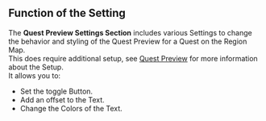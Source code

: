 ## Function of the Setting 

The **Quest Preview Settings Section** includes various Settings to change the behavior and styling of the Quest Preview for a Quest on the Region Map. 
<br/>This does require additional setup, see [Quest Preview](../../plugin-setup/quest-icons-and-preview) for more information about the Setup.
<br/>It allows you to:
- Set the toggle Button.
- Add an offset to the Text.
- Change the Colors of the Text.